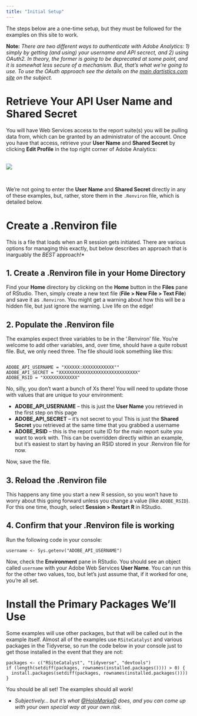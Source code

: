 ```yaml
---
title: "Initial Setup"
---
```


The steps below are a one-time setup, but they must be followed for the examples on this site to work.

**Note:** _There are two different ways to authenticate with Adobe Analytics: 1) simply by getting (and using) your username and API secrect, and 2) using OAuth2. In theory, the former is going to be deprecated at some point, and it is somewhat less secure of a mechanism. But, that's what we're going to use. To use the OAuth approach see the details on the [main dartistics.com site](http://www.dartistics.com/api-adobe-analytics.html#authentication_-_new) on the subject._

# Retrieve Your API User Name and Shared Secret
You will have Web Services access to the report suite(s) you will be pulling data from, which can be granted by an administrator of the account. Once you have that access, retrieve your **User Name** and **Shared Secret** by clicking **Edit Profile** in the top right corner of Adobe Analytics:

<br><div align="center">![](images/adobe_api_credentials.png)</div><br>

We're not going to enter the **User Name** and **Shared Secret** directly in any of these examples, but, rather, store them in the `.Renviron` file, which is detailed below. 

# Create a .Renviron file
This is a file that loads when an R session gets initiated. There are various options for managing this exactly, but below describes an approach that is inarguably the *BEST* approach!*

## 1. Create a .Renviron file in your Home Directory
Find your **Home** directory by clicking on the **Home** button in the **Files** pane of RStudio. Then, simply create a new text file (**File > New File > Text File**) and save it as `.Renviron`. You might get a warning about how this will be a hidden file, but just ignore the warning. Live life on the edge!

## 2. Populate the .Renviron file
The examples expect three variables to be in the '.Renviron' file. You're welcome to add other variables, and, over time, should have a quite robust file. But, we only need three. The file should look something like this:

```

ADOBE_API_USERNAME = "XXXXXX:XXXXXXXXXXXX""
ADOBE_API_SECRET = "XXXXXXXXXXXXXXXXXXXXXXXXXXXXXX"
ADOBE_RSID = "XXXXXXXXXXXXX"

```
No, silly, you don't want a bunch of Xs there! You will need to update those with values that are unique to your environment:

* **ADOBE_API_USERNAME** -- this is just the **User Name** you retrieved in the first step on this page
* **ADOBE_API_SECRET** -- it's not secret to you! This is just the **Shared Secret** you retrieved at the same time that you grabbed a username
* **ADOBE_RSID** -- this is the report suite ID for the main report suite you want to work with. This can be overridden directly within an example, but it's easiest to start by having an RSID stored in your .Renviron file for now.

Now, save the file.

## 3. Reload the .Renviron file
This happens any time you start a new R session, so you won't have to worry about this going forward unless you change a value (like `ADOBE_RSID`). For this one time, though, select **Session > Restart R** in RStudio.

## 4. Confirm that your .Renviron file is working
Run the following code in your console:

```
username <- Sys.getenv("ADOBE_API_USERNAME")
```

Now, check the **Environment** pane in RStudio. You should see an object called `username` with your Adobe Web Services **User Name**. You can run this for the other two values, too, but let's just assume that, if it worked for one, you're all set.

# Install the Primary Packages We'll Use

Some examples will use other packages, but that will be called out in the example itself. Almost all of the examples use `RSiteCatalyst` and various packages in the Tidyverse, so run the code below in your console just to get those installed in the event that they are not:

```
packages <- c("RSiteCatalyst", "tidyverse", "devtools")
if (length(setdiff(packages, rownames(installed.packages()))) > 0) {
  install.packages(setdiff(packages, rownames(installed.packages())))  
}
```

You should be all set! The examples should all work!

* _Subjectively... but it's what [@HoloMarkeD](http://twitter.com/holomarked) does, and you can come up with your own special way at your own risk._